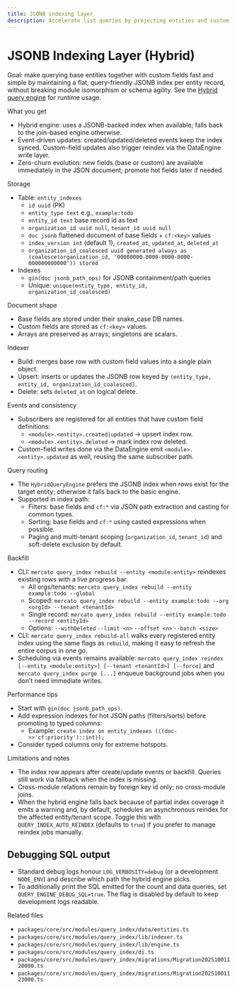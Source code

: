 ```yaml
---
title: JSONB indexing layer
description: Accelerate list queries by projecting entities and custom fields into a hybrid JSONB index.
---
```


# JSONB Indexing Layer (Hybrid)

Goal: make querying base entities together with custom fields fast and simple by maintaining a flat, query-friendly JSONB index per entity record, without breaking module isomorphism or schema agility. See the [Hybrid query engine](./hybrid-query-engine) for runtime usage.

What you get
- Hybrid engine: uses a JSONB-backed index when available; falls back to the join-based engine otherwise.
- Event-driven updates: created/updated/deleted events keep the index synced. Custom-field updates also trigger reindex via the DataEngine write layer.
- Zero-churn evolution: new fields (base or custom) are available immediately in the JSON document; promote hot fields later if needed.

Storage
- Table: `entity_indexes`
  - `id uuid` (PK)
  - `entity_type text` e.g., `example:todo`
  - `entity_id text` base record id as text
  - `organization_id uuid null`, `tenant_id uuid null`
  - `doc jsonb` flattened document of base fields + `cf:<key>` values
  - `index_version int` (default 1), `created_at`, `updated_at`, `deleted_at`
  - `organization_id_coalesced uuid generated always as (coalesce(organization_id, '00000000-0000-0000-0000-000000000000')) stored`
- Indexes
  - `gin(doc jsonb_path_ops)` for JSONB containment/path queries
  - Unique: `unique(entity_type, entity_id, organization_id_coalesced)`

Document shape
- Base fields are stored under their snake_case DB names.
- Custom fields are stored as `cf:<key>` values.
- Arrays are preserved as arrays; singletons are scalars.

Indexer
- Build: merges base row with custom field values into a single plain object.
- Upsert: inserts or updates the JSONB row keyed by `(entity_type, entity_id, organization_id_coalesced)`.
- Delete: sets `deleted_at` on logical delete.

Events and consistency
- Subscribers are registered for all entities that have custom field definitions:
  - `<module>.<entity>.created|updated` → upsert index row.
  - `<module>.<entity>.deleted` → mark index row deleted.
- Custom-field writes done via the DataEngine emit `<module>.<entity>.updated` as well, reusing the same subscriber path.

Query routing
- The `HybridQueryEngine` prefers the JSONB index when rows exist for the target entity; otherwise it falls back to the basic engine.
- Supported in index path:
  - Filters: base fields and `cf:*` via JSON path extraction and casting for common types.
  - Sorting: base fields and `cf:*` using casted expressions when possible.
  - Paging and multi-tenant scoping (`organization_id`, `tenant_id`) and soft-delete exclusion by default.

Backfill
- CLI: `mercato query_index rebuild --entity <module:entity>` reindexes existing rows with a live progress bar.
  - All orgs/tenants: `mercato query_index rebuild --entity example:todo --global`
  - Scoped: `mercato query_index rebuild --entity example:todo --org <orgId> --tenant <tenantId>`
  - Single record: `mercato query_index rebuild --entity example:todo --record <entityId>`
  - Options: `--withDeleted` `--limit <n>` `--offset <n>` `--batch <size>`
- CLI: `mercato query_index rebuild-all` walks every registered entity index using the same flags as `rebuild`, making it easy to refresh the entire corpus in one go.
- Scheduling via events remains available: `mercato query_index reindex [--entity <module:entity>] [--tenant <tenantId>] [--force]` and `mercato query_index purge [...]` enqueue background jobs when you don’t need immediate writes.

Performance tips
- Start with `gin(doc jsonb_path_ops)`.
- Add expression indexes for hot JSON paths (filters/sorts) before promoting to typed columns:
  - Example: `create index on entity_indexes (((doc->>'cf:priority')::int));`
- Consider typed columns only for extreme hotspots.

Limitations and notes
- The index row appears after create/update events or backfill. Queries still work via fallback when the index is missing.
- Cross-module relations remain by foreign key id only; no cross-module joins.
- When the hybrid engine falls back because of partial index coverage it emits a warning and, by default, schedules an asynchronous reindex for the affected entity/tenant scope. Toggle this with `QUERY_INDEX_AUTO_REINDEX` (defaults to `true`) if you prefer to manage reindex jobs manually.

## Debugging SQL output

- Standard debug logs honour `LOG_VERBOSITY=debug` (or a development `NODE_ENV`) and describe which path the hybrid engine picks.
- To additionally print the SQL emitted for the count and data queries, set `QUERY_ENGINE_DEBUG_SQL=true`. The flag is disabled by default to keep development logs readable.

Related files
- `packages/core/src/modules/query_index/data/entities.ts`
- `packages/core/src/modules/query_index/lib/indexer.ts`
- `packages/core/src/modules/query_index/lib/engine.ts`
- `packages/core/src/modules/query_index/di.ts`
- `packages/core/src/modules/query_index/migrations/Migration20251001120000.ts`
- `packages/core/src/modules/query_index/migrations/Migration20251001123000.ts`
